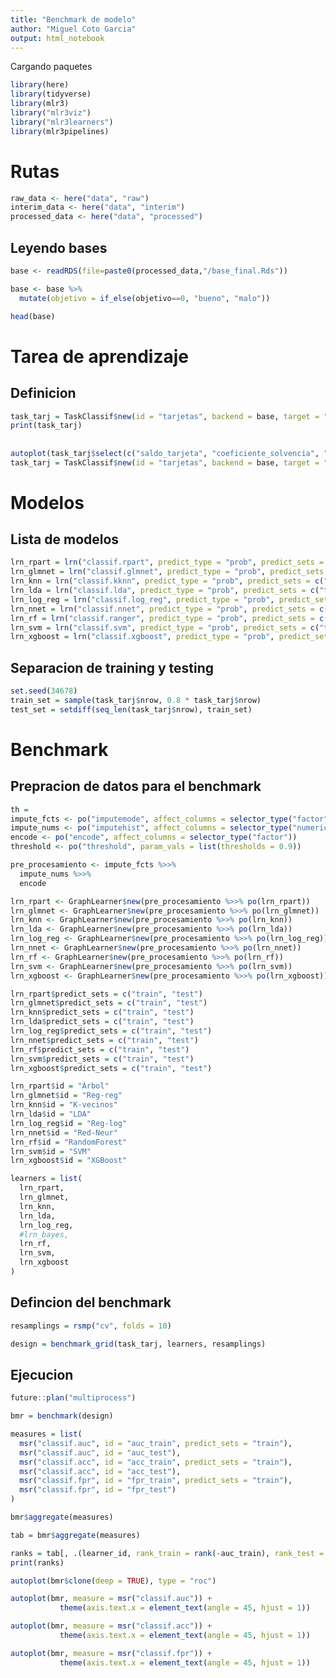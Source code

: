```yaml
---
title: "Benchmark de modelo"
author: "Miguel Coto Garcia"
output: html_notebook
---
```


Cargando paquetes
```r

library(here)
library(tidyverse)
library(mlr3)
library("mlr3viz")
library("mlr3learners")
library(mlr3pipelines)
```

# Rutas
```r

raw_data <- here("data", "raw")
interim_data <- here("data", "interim")
processed_data <- here("data", "processed")

```

## Leyendo bases
```r
base <- readRDS(file=paste0(processed_data,"/base_final.Rds"))

base <- base %>%
  mutate(objetivo = if_else(objetivo==0, "bueno", "malo"))

head(base)
```

# Tarea de aprendizaje
## Definicion
```r
task_tarj = TaskClassif$new(id = "tarjetas", backend = base, target = "objetivo")
print(task_tarj)
```

## 
```r
autoplot(task_tarj$select(c("saldo_tarjeta", "coeficiente_solvencia", "edad", "limite_tarjeta_credito")), type = "pairs")
task_tarj = TaskClassif$new(id = "tarjetas", backend = base, target = "buen_pagador")
```

# Modelos

## Lista de modelos

```r

lrn_rpart = lrn("classif.rpart", predict_type = "prob", predict_sets = c("train", "test"))
lrn_glmnet = lrn("classif.glmnet", predict_type = "prob", predict_sets = c("train", "test"))
lrn_knn = lrn("classif.kknn", predict_type = "prob", predict_sets = c("train", "test"))
lrn_lda = lrn("classif.lda", predict_type = "prob", predict_sets = c("train", "test"))
lrn_log_reg = lrn("classif.log_reg", predict_type = "prob", predict_sets = c("train", "test"))
lrn_nnet = lrn("classif.nnet", predict_type = "prob", predict_sets = c("train", "test"))
lrn_rf = lrn("classif.ranger", predict_type = "prob", predict_sets = c("train", "test"))
lrn_svm = lrn("classif.svm", predict_type = "prob", predict_sets = c("train", "test"))
lrn_xgboost = lrn("classif.xgboost", predict_type = "prob", predict_sets = c("train", "test"))

```

## Separacion de training y testing
```r
set.seed(34678)
train_set = sample(task_tarj$nrow, 0.8 * task_tarj$nrow)
test_set = setdiff(seq_len(task_tarj$nrow), train_set)
```


# Benchmark

## Prepracion de datos para el benchmark
```r
th = 
impute_fcts <- po("imputemode", affect_columns = selector_type("factor"))
impute_nums <- po("imputehist", affect_columns = selector_type("numeric"))
encode <- po("encode", affect_columns = selector_type("factor"))
threshold <- po("threshold", param_vals = list(thresholds = 0.9))

pre_procesamiento <- impute_fcts %>>% 
  impute_nums %>>% 
  encode

lrn_rpart <- GraphLearner$new(pre_procesamiento %>>% po(lrn_rpart))
lrn_glmnet <- GraphLearner$new(pre_procesamiento %>>% po(lrn_glmnet))
lrn_knn <- GraphLearner$new(pre_procesamiento %>>% po(lrn_knn))
lrn_lda <- GraphLearner$new(pre_procesamiento %>>% po(lrn_lda))
lrn_log_reg <- GraphLearner$new(pre_procesamiento %>>% po(lrn_log_reg))
lrn_nnet <- GraphLearner$new(pre_procesamiento %>>% po(lrn_nnet))
lrn_rf <- GraphLearner$new(pre_procesamiento %>>% po(lrn_rf))
lrn_svm <- GraphLearner$new(pre_procesamiento %>>% po(lrn_svm))
lrn_xgboost <- GraphLearner$new(pre_procesamiento %>>% po(lrn_xgboost))

lrn_rpart$predict_sets = c("train", "test")
lrn_glmnet$predict_sets = c("train", "test")
lrn_knn$predict_sets = c("train", "test")
lrn_lda$predict_sets = c("train", "test")
lrn_log_reg$predict_sets = c("train", "test")
lrn_nnet$predict_sets = c("train", "test")
lrn_rf$predict_sets = c("train", "test")
lrn_svm$predict_sets = c("train", "test")
lrn_xgboost$predict_sets = c("train", "test")

lrn_rpart$id = "Árbol"
lrn_glmnet$id = "Reg-reg"
lrn_knn$id = "K-vecinos"
lrn_lda$id = "LDA"
lrn_log_reg$id = "Reg-log"
lrn_nnet$id = "Red-Neur"
lrn_rf$id = "RandomForest"
lrn_svm$id = "SVM"
lrn_xgboost$id = "XGBoost"

learners = list(
  lrn_rpart,
  lrn_glmnet,
  lrn_knn,
  lrn_lda,
  lrn_log_reg,
  #lrn_bayes,
  lrn_rf,
  lrn_svm,
  lrn_xgboost
)


```

## Defincion del benchmark
```r
resamplings = rsmp("cv", folds = 10)

design = benchmark_grid(task_tarj, learners, resamplings)

```


## Ejecucion
```r
future::plan("multiprocess")

bmr = benchmark(design)
```



```r
measures = list(
  msr("classif.auc", id = "auc_train", predict_sets = "train"),
  msr("classif.auc", id = "auc_test"),
  msr("classif.acc", id = "acc_train", predict_sets = "train"),
  msr("classif.acc", id = "acc_test"),
  msr("classif.fpr", id = "fpr_train", predict_sets = "train"),
  msr("classif.fpr", id = "fpr_test")
)

bmr$aggregate(measures)

```


```r

tab = bmr$aggregate(measures)

ranks = tab[, .(learner_id, rank_train = rank(-auc_train), rank_test = rank(-auc_test)), by = task_id]
print(ranks)
```


```r
autoplot(bmr$clone(deep = TRUE), type = "roc")

```



```r
autoplot(bmr, measure = msr("classif.auc")) + 
           theme(axis.text.x = element_text(angle = 45, hjust = 1))


```

```r
autoplot(bmr, measure = msr("classif.acc")) + 
           theme(axis.text.x = element_text(angle = 45, hjust = 1))


```

```r
autoplot(bmr, measure = msr("classif.fpr")) + 
           theme(axis.text.x = element_text(angle = 45, hjust = 1))


```


